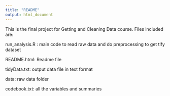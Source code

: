 ```yaml
---
title: "README"
output: html_document
---
```


This is the final project for Getting and Cleaning Data course. Files included are:

run_analysis.R : main code to read raw data and do preprocessing to get tify dataset

README.html: Readme file

tidyData.txt: output data file in text format

data: raw data folder

codebook.txt: all the variables and summaries 